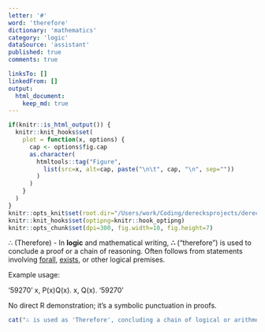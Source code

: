 ```yaml
---
letter: '#'
word: 'therefore'
dictionary: 'mathematics'
category: 'logic'
dataSource: 'assistant'
published: true
comments: true

linksTo: []
linkedFrom: []
output:
  html_document:
    keep_md: true
---
```


```r
if(knitr::is_html_output()) {
  knitr::knit_hooks$set(
    plot = function(x, options) {
      cap <- options$fig.cap
      as.character(
        htmltools::tag("Figure",
          list(src=x, alt=cap, paste("\n\t", cap, "\n", sep=""))
        )
      )
    }
  )
}
knitr::opts_knit$set(root.dir="/Users/work/Coding/derecksprojects/derecksnotes.com-playground/derecksnotes.com/client/src/app/dictionaries/mathematics/definitions")
knitr::knit_hooks$set(optipng=knitr::hook_optipng)
knitr::opts_chunk$set(dpi=300, fig.width=10, fig.height=7)
```

<a id="therefore">∴ (Therefore)</a> - In **logic** and mathematical writing, **∴** (“therefore”) is used to conclude a proof or a chain of reasoning. Often follows from statements involving [forall](#forall), [exists](#exists), or other logical premises.

Example usage:

'59270'
\forall x, P(x)\Rightarrow Q(x). \quad \therefore \forall x, Q(x).
'59270'

No direct R demonstration; it’s a symbolic punctuation in proofs.  
```r
cat("∴ is used as 'Therefore', concluding a chain of logical or arithmetic steps.")
```

